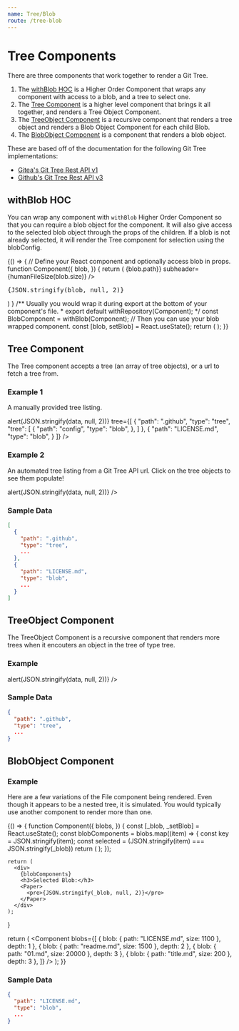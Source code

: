 ```yaml
---
name: Tree/Blob
route: /tree-blob
---
```



# Tree Components

There are three components that work together to render a Git Tree.

1. The [withBlob HOC](/tree#withblob-hoc)  is a Higher Order Component that wraps any component with access to a blob, and a tree to select one.
1. The [Tree Component](/tree#tree-component) is a higher level component that brings it all together, and renders a Tree Object Component.
1. The [TreeObject Component](/tree#treeobject-component) is a recursive component that renders a tree object and renders a Blob Object Component for each child Blob.
1. The [BlobObject Component](/tree#blobobject-component) is a component that renders a blob object.

These are based off of the documentation for the following Git Tree implementations:
- <a href='https://try.gitea.io/api/swagger#/repository/GetTree' target='_blank'>Gitea's Git Tree Rest API v1</a>
- <a href='https://developer.github.com/v3/git/trees/' target='_blank'>Github's Git Tree Rest API v3</a>

## withBlob HOC

You can wrap any component with `withBlob` Higher Order Component so that you can require a blob object for the component.
It will also give access to the selected blob object through the props of the children.
If a blob is not already selected, it will render the Tree component for selection using the blobConfig.

<Playground>
{() => {
  // Define your React component and optionally access blob in props.
  function Component({
    blob,
  }) {
    return (
      <Card>
        <CardHeader title={<strong>{blob.path}</strong>} subheader={humanFileSize(blob.size)} />
        <CardContent>
          <pre>{JSON.stringify(blob, null, 2)}</pre>
        </CardContent>
      </Card>
    )
  }
  /** Usually you would wrap it during export at the bottom of your component's file.
   *  export default withRepository(Component);
   */
  const BlobComponent = withBlob(Component);
  // Then you can use your blob wrapped component.
  const [blob, setBlob] = React.useState();
  return (
    <Paper>
      <BlobComponent
        //** Pass any props as you normally would. */
        blobConfig={{
          url:"https://git.door43.org/api/v1/repos/unfoldingWord/en_ta/git/trees/master",
        }}
        /** Pass a previously returned repository object to skip blob/tree selection. */
        blob={blob}
        onBlob={setBlob}
      />
    </Paper>
  );
}}
</Playground>

<Props of={withBlob} isToggle title="Props" />

## Tree Component

The Tree component accepts a tree (an array of tree objects),
or a url to fetch a tree from.

### Example 1

A manually provided tree listing.

<Playground>
<Paper>
  <Tree
    selected
    onBlob={(data) => alert(JSON.stringify(data, null, 2))}
    tree={[
      {
        "path": ".github",
        "type": "tree",
        "tree": [
          {
            "path": "config",
            "type": "blob",
          },
        ]
      },
      {
        "path": "LICENSE.md",
        "type": "blob",
      }
    ]}
  />
</Paper>
</Playground>

### Example 2

An automated tree listing from a Git Tree API url. Click on the tree objects to see them populate!

<Playground>
<Paper>
  <Tree
    selected
    url="https://api.github.com/repos/unfoldingword-box3/git-file-explorer/git/trees/748bc59ef4d5ac9bbacbe6f3d3f3604775540fee"
    onBlob={(data) => alert(JSON.stringify(data, null, 2))}
  />
</Paper>
</Playground>

<Props of={Tree} isToggle title="Props" />


### Sample Data
```json
[
  {
    "path": ".github",
    "type": "tree",
    ...
  },
  {
    "path": "LICENSE.md",
    "type": "blob",
    ...
  }
]
```


## TreeObject Component

The TreeObject Component is a recursive component that renders more trees
when it encouters an object in the tree of type tree.

### Example

<Playground>
<Paper>
  <TreeObject
    path=""
    type="tree"
    selected
    pathSelected="LICENSE.md"
    tree={[
      {
        "path": ".github",
        "type": "tree"
      },
      {
        "path": "content",
        "type": "tree"
      },
      {
        "path": "LICENSE.md",
        "type": "blob"
      },
      {
        "path": "README.md",
        "type": "blob"
      },
    ]}
    onBlob={(data) => alert(JSON.stringify(data, null, 2))}
  />
</Paper>
</Playground>

<Props of={TreeObject} isToggle title="Props" />

### Sample Data
```json
{
  "path": ".github",
  "type": "tree",
  ...
}
```


## BlobObject Component

### Example
Here are a few variations of the File component being rendered.
Even though it appears to be a nested tree, it is simulated.
You would typically use another component to render more than one.

<Playground>
{() => {
  function Component({
    blobs,
  }) {
    const [_blob, _setBlob] = React.useState();
    const blobComponents = blobs.map((item) => {
      const key = JSON.stringify(item);
      const selected = (JSON.stringify(item) === JSON.stringify(_blob))
      return (
        <Paper key={key} style={{margin: '1em 0'}}>
          <BlobObject
            blob={item.blob}
            selected={selected}
            onBlob={_setBlob}
          />
        </Paper>
      );
    });

    return (
      <div>
        {blobComponents}
        <h3>Selected Blob:</h3>
        <Paper>
          <pre>{JSON.stringify(_blob, null, 2)}</pre>
        </Paper>
      </div>
    );
  }

  return (
    <Component
      blobs={[
        { blob: { path: "LICENSE.md", size: 1100 }, depth: 1 },
        { blob: { path: "readme.md", size: 1500 }, depth: 2 },
        { blob: { path: "01.md", size: 20000 }, depth: 3 },
        { blob: { path: "title.md", size: 200 }, depth: 3 },
      ]}
    />
  );
}}
</Playground>

<Props of={BlobObject} isToggle title="Props" />

### Sample Data
```json
{
  "path": "LICENSE.md",
  "type": "blob",
  ...
}
```
